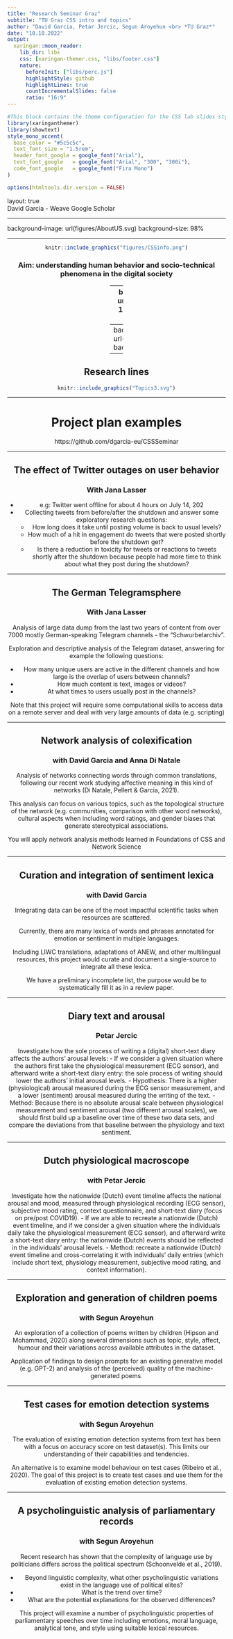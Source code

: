 ```yaml
---
title: "Research Seminar Graz"
subtitle: "TU Graz CSS intro and topics"
author: "David Garcia, Petar Jercic, Segun Aroyehun <br> *TU Graz*"
date: "10.10.2022"
output:
  xaringan::moon_reader:
    lib_dir: libs 
    css: [xaringan-themer.css, "libs/footer.css"]
    nature:
      beforeInit: ["libs/perc.js"]
      highlightStyle: github
      highlightLines: true
      countIncrementalSlides: false
      ratio: "16:9"
---
```


```r
#This block contains the theme configuration for the CSS lab slides style
library(xaringanthemer)
library(showtext)
style_mono_accent(
  base_color = "#5c5c5c",
  text_font_size = "1.5rem",
  header_font_google = google_font("Arial"),
  text_font_google   = google_font("Arial", "300", "300i"),
  code_font_google   = google_font("Fira Mono")
)
```

```r
options(htmltools.dir.version = FALSE)
```


layout: true
<div class="my-footer"><span>David Garcia - Weave Google Scholar</span></div> 

---

background-image: url(figures/AboutUS.svg)
background-size: 98%

---

<center>
```r
knitr::include_graphics("figures/CSSinfo.png")
```
### Aim: understanding human behavior and socio-technical phenomena in the digital society

---
background-image: url(figures/VennV2-1.svg)
background-size: 97%
---
background-image: url(figures/VennV2.svg)
background-size: 97%
---
## Research lines
```r
knitr::include_graphics("Topics3.svg")
```
---

# Project plan examples

https://github.com/dgarcia-eu/CSSSeminar


---

## The effect of Twitter outages on user behavior 

### With Jana Lasser

- e.g: Twitter went offline for about 4 hours on July 14, 202
- Collecting tweets from before/after the shutdown and answer some exploratory research questions:
  - How long does it take until posting volume is back to usual levels? 
  - How much of a hit in engagement do tweets that were posted shortly before the shutdown get? 
  - Is there a reduction in toxicity for tweets or reactions to tweets shortly after the shutdown because people had more time to think about what they post during the shutdown?

---

## The German Telegramsphere 

### With Jana Lasser

Analysis of large data dump from the last two years of content from over 7000 mostly German-speaking Telegram channels - the "Schwurbelarchiv".

Exploration and descriptive analysis of the Telegram dataset, answering for example the following questions: 

- How many unique users are active in the different channels and how large is the overlap of users between channels? 
- How much content is text, images or videos? 
- At what times to users usually post in the channels? 

Note that this project will require some computational skills to access data on a remote server and deal with very large amounts of data (e.g. scripting)

---

## Network analysis of colexification 

### with David Garcia and Anna Di Natale

Analysis of networks connecting words through common translations, following our recent work studying affective meaning in this kind of networks (Di Natale, Pellert & Garcia, 2021). 

This analysis can focus on various topics, such as the topological structure of the network (e.g. communities, comparison with other word networks), cultural aspects when including word ratings, and gender biases that generate stereotypical associations.

You will apply network analysis methods learned in Foundations of CSS and Network Science

---

## Curation and integration of sentiment lexica

### with David Garcia

Integrating data can be one of the most impactful scientific tasks when resources are scattered. 

Currently, there are many lexica of words and phrases annotated for emotion or sentiment in multiple languages. 

Including LIWC translations, adaptations of ANEW, and other multilingual resources, this project would curate and document a single-source to integrate all these lexica.

We have a preliminary incomplete list, the purpose would be to systematically fill it as in a review paper.

---

## Diary text and arousal

### Petar Jercic

Investigate how the sole process of writing a (digital) short-text diary affects the authors' arousal levels:
- If we consider a given situation where the authors first take the physiological measurement (ECG sensor), and afterward write a short-text diary entry: the sole process of writing should lower the authors' initial arousal levels.
- Hypothesis: There is a higher (physiological) arousal measured during the ECG sensor measurement, and a lower (sentiment) arousal measured during the writing of the text.
- Method: Because there is no absolute arousal scale between physiological measurement and sentiment arousal (two different arousal scales), we should first build up a baseline over time of these two data sets, and compare the deviations from that baseline between the physiology and text sentiment.

---

## Dutch physiological macroscope 

### with Petar Jercic
Investigate how the nationwide (Dutch) event timeline affects the national arousal and mood, measured through physiological recording (ECG sensor), subjective mood rating, context questionnaire, and short-text diary (focus on pre/post COVID19).
- If we are able to recreate a nationwide (Dutch) event timeline, and if we consider a given situation where the individuals daily take the physiological measurement (ECG sensor), and afterward write a short-text diary entry: the nationwide (Dutch) events should be reflected in the individuals' arousal levels.
- Method: recreate a nationwide (Dutch) event timeline and cross-correlating it with individuals' daily entries (which include short text, physiology measurement, subjective mood rating, and context information).

---

## Exploration and generation of children poems

### with Segun Aroyehun                                           

An exploration of a collection of poems written by children (Hipson and Mohammad, 2020)  along several dimensions such as topic, style, affect, humour and their variations across available attributes in the dataset. 

Application of findings to design prompts for an existing generative model (e.g. GPT-2) and analysis of the (perceived) quality of the machine-generated poems. 

---

## Test cases for emotion detection systems
### with Segun Aroyehun
The evaluation of existing emotion detection systems from text has been with a focus on accuracy score on test dataset(s). This limits our understanding of their capabilities and tendencies.

An alternative is to examine model behaviour on test cases (Ribeiro et al., 2020). The goal of this project is to create test cases and use them for the evaluation of existing emotion detection systems. 

---

## A psycholinguistic analysis of parliamentary records
### with Segun Aroyehun

Recent research has shown that the complexity of language use by politicians differs across the political spectrum (Schoonvelde et al., 2019). 

- Beyond linguistic complexity, what other psycholinguistic variations exist in the language use of political elites? 
- What is the trend over time? 
- What are the potential explanations for the observed differences?  

This project will examine a number of psycholinguistic properties of parliamentary speeches over time including emotions, moral language, analytical tone, and style using suitable lexical resources.


